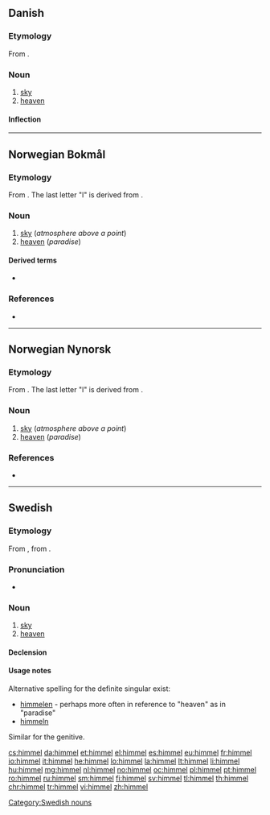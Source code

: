 {{also|Himmel}}
==Danish==

===Etymology===

From {{etyl|non|da}} {{term|himinn|lang=non}}.

===Noun===
{{da-noun|stem=himl|en|e|sg-def-2=himmelen}}

# [[sky]]
# [[heaven]]

====Inflection====
{{da-noun-infl|stem=himl|en|e|sg-def-2=himmelen|gen-sg-def-2=himmelens}}

----
==Norwegian Bokmål==

===Etymology===
From {{etyl|non|nb}} {{term|himinn|lang=non}}. The last letter "l" is derived from {{etyl|de|nb}} {{term|Himmel|lang=de}}.

===Noun===
{{nb-noun-m1|himl}}

# [[sky]] (''atmosphere above a point'')
# [[heaven]] (''paradise'')

====Derived terms====
* {{l|nb|himmellegeme}}

===References===
* {{R:The Bokmål Dictionary}}

----
==Norwegian Nynorsk==

===Etymology===
From {{etyl|non|nn}} {{term|himinn|lang=non}}. The last letter "l" is derived from {{etyl|de|nn}} {{term|Himmel|lang=de}}.

===Noun===
{{nn-noun-m1|himl}}

# [[sky]] (''atmosphere above a point'')
# [[heaven]] (''paradise'')

===References===
* {{R:The Nynorsk Dictionary}}

----
==Swedish==

===Etymology===
From {{etyl|gmq-osw|-}} {{m|gmq-osw|himin}}, from {{etyl|non|nb}} {{term|himinn|lang=non}}.

===Pronunciation===
* {{audio|Sv-himmel.ogg|audio|lang=sv}}

===Noun===
{{sv-noun|c}}

# [[sky]]
# [[heaven]]

====Declension====
{{sv-noun-reg-ar|2=himl}}

====Usage notes====
Alternative spelling for the definite singular exist:
* [[himmelen]] - perhaps more often in reference to "heaven" as in "paradise"
* [[himmeln]]
Similar for the genitive.

[[Category:Swedish nouns]]

[[cs:himmel]]
[[da:himmel]]
[[et:himmel]]
[[el:himmel]]
[[es:himmel]]
[[eu:himmel]]
[[fr:himmel]]
[[io:himmel]]
[[it:himmel]]
[[he:himmel]]
[[lo:himmel]]
[[la:himmel]]
[[lt:himmel]]
[[li:himmel]]
[[hu:himmel]]
[[mg:himmel]]
[[nl:himmel]]
[[no:himmel]]
[[oc:himmel]]
[[pl:himmel]]
[[pt:himmel]]
[[ro:himmel]]
[[ru:himmel]]
[[sm:himmel]]
[[fi:himmel]]
[[sv:himmel]]
[[tl:himmel]]
[[th:himmel]]
[[chr:himmel]]
[[tr:himmel]]
[[vi:himmel]]
[[zh:himmel]]
